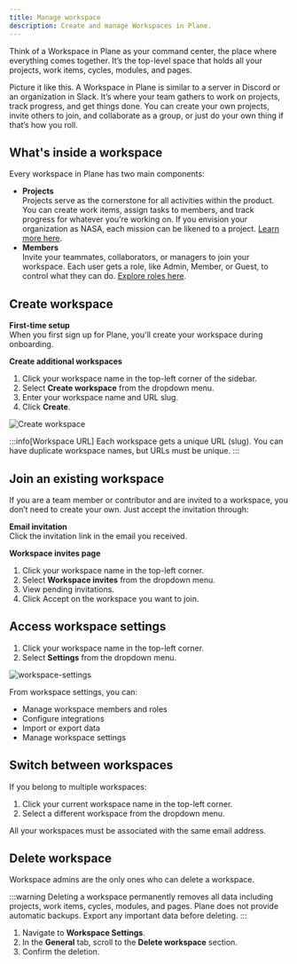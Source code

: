 ```yaml
---
title: Manage workspace
description: Create and manage Workspaces in Plane.
---
```


Think of a Workspace in Plane as your command center, the place where everything comes together. It’s the top-level space that holds all your projects, work items, cycles, modules, and pages.

Picture it like this. A Workspace in Plane is similar to a server in Discord or an organization in Slack. It’s where your team gathers to work on projects, track progress, and get things done. You can create your own projects, invite others to join, and collaborate as a group, or just do your own thing if that’s how you roll.

## What's inside a workspace

Every workspace in Plane has two main components:

- **Projects**  
  Projects serve as the cornerstone for all activities within the product. You can create work items, assign tasks to members, and track progress for whatever you’re working on. If you envision your organization as NASA, each mission can be likened to a project. [Learn more here](/core-concepts/projects/overview).
- **Members**  
  Invite your teammates, collaborators, or managers to join your workspace. Each user gets a role, like Admin, Member, or Guest, to control what they can do. [Explore roles here](/core-concepts/workspaces/members).

## Create workspace

**First-time setup**  
When you first sign up for Plane, you'll create your workspace during onboarding.

**Create additional workspaces**

1. Click your workspace name in the top-left corner of the sidebar.
2. Select **Create workspace** from the dropdown menu.
3. Enter your workspace name and URL slug.
4. Click **Create**.

![Create workspace](https://media.docs.plane.so/workspaces/workspace-creation-form.webp#hero)

:::info[Workspace URL]
Each workspace gets a unique URL (slug). You can have duplicate workspace names, but URLs must be unique.
:::

## Join an existing workspace

If you are a team member or contributor and are invited to a workspace, you don’t need to create your own. Just accept the invitation through:

**Email invitation**  
Click the invitation link in the email you received.

**Workspace invites page**

1. Click your workspace name in the top-left corner.
2. Select **Workspace invites** from the dropdown menu.
3. View pending invitations.
4. Click Accept on the workspace you want to join. 

## Access workspace settings

1. Click your workspace name in the top-left corner.
2. Select **Settings** from the dropdown menu.

![workspace-settings](https://media.docs.plane.so/workspaces/workspace-settings.webp#hero-tl)

From workspace settings, you can:
- Manage workspace members and roles
- Configure integrations
- Import or export data
- Manage workspace settings

## Switch between workspaces

If you belong to multiple workspaces:

1. Click your current workspace name in the top-left corner.
2. Select a different workspace from the dropdown menu.

All your workspaces must be associated with the same email address.

## Delete workspace
Workspace admins are the only ones who can delete a workspace. 

:::warning
Deleting a workspace permanently removes all data including projects, work items, cycles, modules, and pages. Plane does not provide automatic backups. Export any important data before deleting.
:::

1. Navigate to **Workspace Settings**.
2. In the **General** tab, scroll to the **Delete workspace** section.
3. Confirm the deletion.